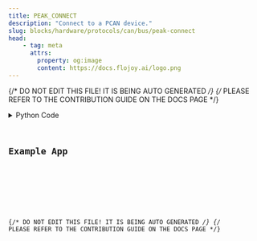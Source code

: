 ```yaml
---
title: PEAK_CONNECT
description: "Connect to a PCAN device."
slug: blocks/hardware/protocols/can/bus/peak-connect
head:
    - tag: meta
      attrs:
        property: og:image
        content: https://docs.flojoy.ai/logo.png
---
```


{/* DO NOT EDIT THIS FILE! IT IS BEING AUTO GENERATED */}
{/* PLEASE REFER TO THE CONTRIBUTION GUIDE ON THE DOCS PAGE */}


<DownloadStudioBanner />
<PythonDocsDisplay docstring={block_data["docstring"]} />
<details>
<summary>Python Code</summary>



<Code code={pythonCode} lang="py" wrap theme="dracula" />

[Find this Flojoy Block on GitHub](https://github.com/flojoy-ai/blocks/blob/main/blocks/HARDWARE/PROTOCOLS/CAN/BUS/PEAK_CONNECT/PEAK_CONNECT.py)

</details>

## Example App


<GetHelpWidget />


<AppDisplay app={app} blockName="PEAK_CONNECT" client:visible />


<Example />

{/* DO NOT EDIT THIS FILE! IT IS BEING AUTO GENERATED */}
{/* PLEASE REFER TO THE CONTRIBUTION GUIDE ON THE DOCS PAGE */}
